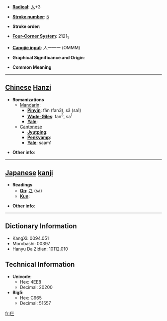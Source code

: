 * '''[[Wiktionary:Chinese radical index| Radical]]''': [[Wiktionary:Chinese radical index 人|人]]+3

* '''[[Wiktionary:Chinese total strokes index|Stroke number]]''': [[Wiktionary:Chinese total strokes index 5|5]]

* '''Stroke order''': 

* '''[[Wiktionary:Chinese four corner index|Four-Corner System]]''': 2121<sub>1</sub>

* '''[[Wiktionary:Chinese Cangjie index|Cangjie input]]''': 人一一一 (OMMM)

* '''Graphical Significance and Origin''': 

* '''Common Meaning'''

----

== [[Chinese]] [[Hanzi]] ==

* '''Romanizations'''
** [[Mandarin]]:
*** '''[[Pinyin]]''': fǎn (fan3), sā (sa1)
*** '''[[Wade-Giles]]''': fan<sup>3</sup>, sa<sup>1</sup>
*** '''[[Yale]]''': 
**[[Cantonese]]
***'''[[Jyutping]]''':
***'''[[Penkyamp]]''': 
***'''[[Yale]]''': saam1

* '''Other info''': 

----

== [[Japanese]] [[kanji]] ==

* '''Readings'''
** '''[[On]]''': [[さ]] (sa)
** '''[[Kun]]''': 

* '''Other info''':  

----

== Dictionary Information ==

* KangXi: 0094.051
* Morobashi: 00397
* Hanyu Da Zidian: 10112.010

== Technical Information ==

* '''Unicode''':
** Hex: 4EE8
** Decimal: 20200
* '''Big5''':
** Hex: C965
** Decimal: 51557

[[fr:仨]]